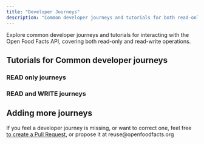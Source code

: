 ```yaml
---
title: "Developer Journeys"
description: "Common developer journeys and tutorials for both read-only and read-write operations with Open Food Facts API"
---
```



<Callout type="info">
  Explore common developer journeys and tutorials for interacting with the Open Food Facts API, covering both read-only and read-write operations.
</Callout>

## Tutorials for Common developer journeys

### READ only journeys

<Cards>
  <Card href="./tutorials/comparing-sodas.mdx" title="Dev Journey 1: Comparing sodas" />
  <Card href="./tutorials/finding-healthy-cereals.mdx" title="Dev Journey 2: Finding healthy breakfast cereals" />
</Cards>

### READ and WRITE journeys

<Cards>
  <Card href="./tutorials/adding-missing-products.mdx" title="Dev Journey 3: Adding missing products" />
  <Card href="./tutorials/get-the-nutriscore.mdx" title="Dev Journey 4: Get the Nutri-Score" />
  <Card href="./tutorials/get-the-green-score.mdx" title="Dev Journey 5: Get the Green-Score" />
  <Card href="./tutorials/get-ingredient-related-analysis.mdx" title="Dev Journey 6: Get ingredient related analysis on new or existing products (Nova, allergens, additives…)" />
  <Card href="./tutorials/folksonomy-engine.mdx" title="Dev Journey 7: Adding non-standard fields to a food product using Folksonomy (coming soon for cosmetics, pet food, and other products)" />
  <Card href="./tutorials/product-prices.mdx" title="Dev Journey 8: Retrieving and adding prices to products using Open Prices" />
</Cards>

## Adding more journeys

<Callout type="info">
  If you feel a developer journey is missing, or want to correct one, feel free <a href="https://github.com/openfoodfacts/openfoodfacts-server/tree/main/docs/api/tutorials">to create a Pull Request</a>, or propose it at reuse@openfoodfacts.org
</Callout>
